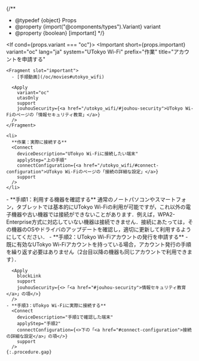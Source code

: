 
{/**
  * @typedef {object} Props
  * @property {import("@components/types").Variant} variant
  * @property {boolean} [important]
  */}

<If cond={props.variant === "oc"}>
  <Important
    short={props.important}
    variant="oc"
    lang="ja"
    system="UTokyo Wi-Fi"
    prefix="作業"
    title="アカウントを申請する"
  >
    <Fragment slot="important">
      - [手順動画](/oc/movies#utokyo_wifi)

      <Apply
        variant="oc"
        utasOnly
        support
        jouhouSecurity={<a href="/utokyo_wifi/#jouhou-security">UTokyo Wi-Fiのページの「情報セキュリティ教育」</a>}
      />
    </Fragment>

    <li>
      **作業：実際に接続する**
      <Connect
        deviceDescription="UTokyo Wi-Fiに接続したい端末"
        applyStep="上の手順"
        connectConfiguration={<a href="/utokyo_wifi/#connect-configuration">UTokyo Wi-Fiのページの「接続の詳細な設定」</a>}
        support
      />
    </li>
  </Important>
  <Fragment slot="else">
    - **手順1：利用する機器を確認する**  
      通常のノートパソコンやスマートフォン，タブレットでは基本的にUTokyo Wi-Fiの利用が可能ですが，これ以外の電子機器や古い機器では接続ができないことがあります．例えば，WPA2-Enterprise方式に対応していない機器は接続できません．接続にあたっては，その機器のOSやドライバのアップデートを確認し，適切に更新して利用するようにしてください．
    - **手順2：UTokyo Wi-Fiアカウントの発行を申請する**
      - 既に有効なUTokyo Wi-Fiアカウントを持っている場合，アカウント発行の手順を繰り返す必要はありません（2台目以降の機器も同じアカウントで利用できます）．

      <Apply
        blockLink
        support
        jouhouSecurity={<>「<a href="#jouhou-security">情報セキュリティ教育</a>」の項</>}
      />
    - **手順3：UTokyo Wi-Fiに実際に接続する**
      <Connect
        deviceDescription="手順1で確認した端末"
        applyStep="手順2"
        connectConfiguration={<>下の「<a href="#connect-configuration">接続の詳細な設定</a>」の項</>}
        support
      />
    {:.procedure.gap}
  </Fragment>
</If>
